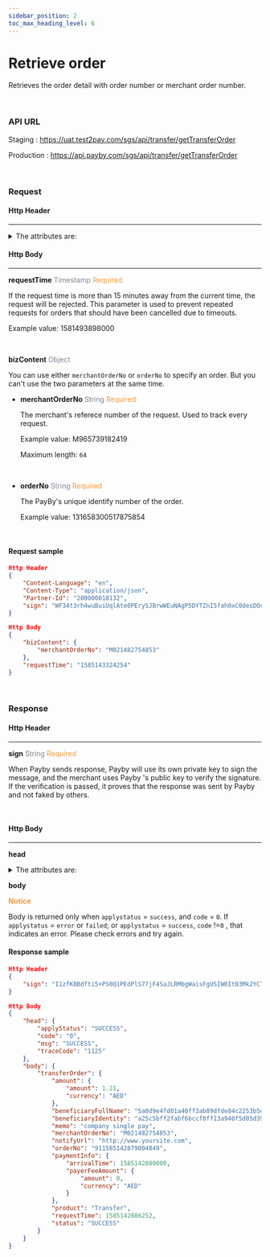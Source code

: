 ```yaml
---
sidebar_position: 2
toc_max_heading_level: 6
---
```


# Retrieve order

Retrieves the order detail with order number or merchant order number.

<br/>

### API URL

Staging : https://uat.test2pay.com/sgs/api/transfer/getTransferOrder

Production : https://api.payby.com/sgs/api/transfer/getTransferOrder

<br/>

### Request

#### Http Header

---

<details>
  <summary>The attributes are:</summary>

  <RequestHeader/>
</details>

#### Http Body

---

**requestTime**   <font color = ' #7d8793'>Timestamp</font>   <font color = '#f19938'>Required</font>

If the request time is more than 15 minutes away from the current time, the request will be rejected. This parameter is used to prevent repeated requests for orders that should have been cancelled due to timeouts.

Example value: 1581493898000

<br/>

**bizContent**   <font color = ' #7d8793'>Object</font>  

You can use either `merchantOrderNo`  or `orderNo` to specify an order. But you can't use the two parameters at the same time.

- **merchantOrderNo**   <font color = ' #7d8793'>String</font>    <font color = '#f19938'>Required</font>

  The merchant's referece number of the request. Used to track every request.

  Example value: M965739182419

  Maximum length: `64`
  
  <br/>

- **orderNo**   <font color = ' #7d8793'>String</font>    <font color = '#f19938'>Required</font>

  The PayBy's unique identify number of the order. 

  Example value: 131658300517875854
  
  <br/>

#### Request sample

```json
Http Header
{
    "Content-Language": "en",
    "Content-Type": "application/json",
    "Partner-Id": "200000018132",
    "sign": "WF34t3rh4wuBuiUqlAte0PErySJBrwWEuNAgP5DYTZnI5fah0xC0desDOcLAakN1E6UccD8Yq4zuNBtkmLdA74eSkk2lb5+k+lP9/a5Aa7h12UtLc62JDpzQL/O3NgvPJCDBCat2Mmso5ihNOWKGyw/L4YhaqSrqHGfVEimiyrY/giBPJ5Ktof6Qyy2AiSNMAJPNzYFu73Kmc3ogYUKh487hLTNHGPPBsqPTIOO10+wG9/q0I3P90uOqXCYkoq7JyU3j1WkRZp5YmKTvIcfe4EJ/tsVtvBPVOw4ParnWD6nMlA59/y8K4D+wwZd7exbA/r85FRBkW+JdsY1z+yQJ7Q=="
}

Http Body
{
    "bizContent": {
        "merchantOrderNo": "M021482754853"
    },
    "requestTime": "1585143324254"
}
```

<br/>

### Response

#### Http Header

---

**sign**   <font color = ' #7d8793'>String</font>   <font color = '#f19938'>Required</font>

When Payby sends response, Payby will use its own private key to sign the message, and the merchant uses Payby 's public key to verify the signature. If the verification is passed, it proves that the response was sent by Payby and not faked by others.

<br/>

#### Http Body

---

**head** 

<details>
  <summary>The attributes are:</summary>
    <ResponseHead />
  </details>

**body** 

**<font color = '#f19938'>Notice </font>**

Body is returned only when `applystatus` = `success`, and `code` = `0`.
If `applystatus` = `error` or `failed`;  or `applystatus` = `success`, `code` !=`0` , that indicates an error. Please check errors and try again.

 

#### Response sample

```json
Http Header
{
    "sign": "I1zfK8Bdfti5+PS0Q1PEdPlS77jF4SaJLRMbgWaisFgUSIW0It03Mk2YCTamWWzVN9ElGd1ditgvWS5/Kjff+yZofnVGc1UQQ2x3sfyz7Z8IL1lLz9KiM4c55b02gILe7VEecJox/Yu6fgURKb0GK3GRxgeUbzoqsIrDlHZ4cy5A1tNf5lAhaVOQ1Zfao0jc+l6nIW7gRhcZb/gOBrEGT5MkNLPbnwUxSkWDISlN3/IOBYgE5Eoaq+lbZO2ji7Xr0AsfKoC9sueVLeubbDRHWgN6fi1vewqA5FFKACS1+UUeXqR/x95MTR0cR6qnfOodf0c09GGyrTIR+x3M0vkFPw=="
}

Http Body
{
    "head": {
        "applyStatus": "SUCCESS",
        "code": "0",
        "msg": "SUCCESS",
        "traceCode": "1125"
    },
    "body": {
        "transferOrder": {
            "amount": {
                "amount": 1.21,
                "currency": "AED"
            },
            "beneficiaryFullName": "5a0d9e4fd01a40ff3ab89dfde84c2253b5ea07c4ba8b4e5f25b81df3b73b9db0",
            "beneficiaryIdentity": "a25c5bff2fabf6bccf8ff13a940f5d05d3927c1501373ac6fa129d4fa688417c",
            "memo": "company single pay",
            "merchantOrderNo": "M021482754853",
            "notifyUrl": "http://www.yoursite.com",
            "orderNo": "911585142879004849",
            "paymentInfo": {
                "arrivalTime": 1585142880000,
                "payerFeeAmount": {
                    "amount": 0,
                    "currency": "AED"
                }
            },
            "product": "Transfer",
            "requestTime": 1585142886252,
            "status": "SUCCESS"
        }
    }
}
```
